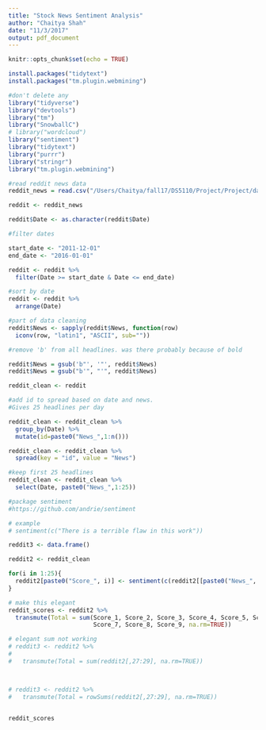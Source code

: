 ```yaml
---
title: "Stock News Sentiment Analysis"
author: "Chaitya Shah"
date: "11/3/2017"
output: pdf_document
---
```


```r
knitr::opts_chunk$set(echo = TRUE)

```

```r
install.packages("tidytext")
install.packages("tm.plugin.webmining")
```

```r
#don't delete any
library("tidyverse")
library("devtools")
library("tm")
library("SnowballC")
# library("wordcloud")
library("sentiment")
library("tidytext")
library("purrr")
library("stringr")
library("tm.plugin.webmining")
```

```r
#read reddit news data
reddit_news = read.csv("/Users/Chaitya/fall17/DS5110/Project/Project/data/stocknews/RedditNews.csv")

reddit <- reddit_news
```

```r

reddit$Date <- as.character(reddit$Date)

#filter dates

start_date <- "2011-12-01"
end_date <- "2016-01-01"

reddit <- reddit %>%
  filter(Date >= start_date & Date <= end_date)

#sort by date
reddit <- reddit %>%
  arrange(Date)

#part of data cleaning
reddit$News <- sapply(reddit$News, function(row) 
  iconv(row, "latin1", "ASCII", sub=""))

#remove 'b' from all headlines. was there probably because of bold

reddit$News = gsub('b"', '"', reddit$News)
reddit$News = gsub("b'", "'", reddit$News)

reddit_clean <- reddit

#add id to spread based on date and news.
#Gives 25 headlines per day

reddit_clean <- reddit_clean %>%
  group_by(Date) %>%
  mutate(id=paste0("News_",1:n()))

reddit_clean <- reddit_clean %>%
  spread(key = "id", value = "News")

#keep first 25 headlines
reddit_clean <- reddit_clean %>%
  select(Date, paste0("News_",1:25))
```


```r

#package sentiment
#https://github.com/andrie/sentiment

# example
# sentiment(c("There is a terrible flaw in this work"))

reddit3 <- data.frame()

reddit2 <- reddit_clean

for(i in 1:25){
  reddit2[paste0("Score_", i)] <- sentiment(c(reddit2[[paste0("News_", i)]]))
}

# make this elegant
reddit_scores <- reddit2 %>%
  transmute(Total = sum(Score_1, Score_2, Score_3, Score_4, Score_5, Score_6,
                        Score_7, Score_8, Score_9, na.rm=TRUE))

# elegant sum not working
# reddit3 <- reddit2 %>%
#   
#   transmute(Total = sum(reddit2[,27:29], na.rm=TRUE))



# reddit3 <- reddit2 %>%
#   transmute(Total = rowSums(reddit2[,27:29], na.rm=TRUE))


reddit_scores
```